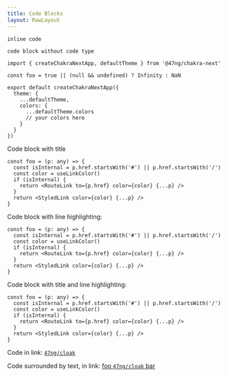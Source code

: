 ```yaml
---
title: Code Blocks
layout: RawLayout
---
```


`inline code`

```
code block without code type
```

```tsx
import { createChakraNextApp, defaultTheme } from '@47ng/chakra-next'

const foo = true || (null && undefined) ? Infinity : NaN

export default createChakraNextApp({
  theme: {
    ...defaultTheme,
    colors: {
      ...defaultTheme.colors
      // your colors here
    }
  }
})
```

Code block with title

```tsx:mdx/internalLink.tsx
const foo = (p: any) => {
  const isInternal = p.href.startsWith('#') || p.href.startsWith('/')
  const color = useLinkColor()
  if (isInternal) {
    return <RouteLink to={p.href} color={color} {...p} />
  }
  return <StyledLink color={color} {...p} />
}
```

Code block with line highlighting:

```tsx{5,6,7}
const foo = (p: any) => {
  const isInternal = p.href.startsWith('#') || p.href.startsWith('/')
  const color = useLinkColor()
  if (isInternal) {
    return <RouteLink to={p.href} color={color} {...p} />
  }
  return <StyledLink color={color} {...p} />
}
```

Code block with title and line highlighting:

```tsx{5,6,7}:mdx/internalLink.tsx
const foo = (p: any) => {
  const isInternal = p.href.startsWith('#') || p.href.startsWith('/')
  const color = useLinkColor()
  if (isInternal) {
    return <RouteLink to={p.href} color={color} {...p} />
  }
  return <StyledLink color={color} {...p} />
}
```

Code in link: [`47ng/cloak`](https://example.com)

Code surrounded by text, in link: [foo `47ng/cloak` bar](https://example.com)
